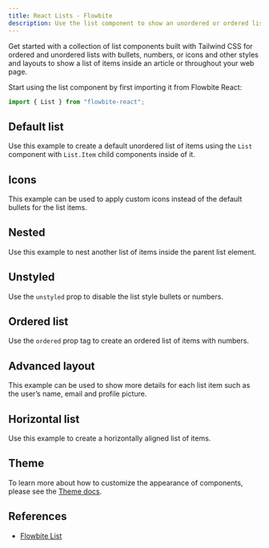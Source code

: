 ---
title: React Lists - Flowbite
description: Use the list component to show an unordered or ordered list of items based on multiple styles, layouts, and variants built with Tailwind CSS and Flowbite
---

Get started with a collection of list components built with Tailwind CSS for ordered and unordered lists with bullets, numbers, or icons and other styles and layouts to show a list of items inside an article or throughout your web page.

Start using the list component by first importing it from Flowbite React:

```jsx
import { List } from "flowbite-react";
```

## Default list

Use this example to create a default unordered list of items using the `List` component with `List.Item` child components inside of it.

<Example name="list.root" />

## Icons

This example can be used to apply custom icons instead of the default bullets for the list items.

<Example name="list.icon" />

## Nested

Use this example to nest another list of items inside the parent list element.

<Example name="list.nested" />

## Unstyled

Use the `unstyled` prop to disable the list style bullets or numbers.

<Example name="list.unstyled" />

## Ordered list

Use the `ordered` prop tag to create an ordered list of items with numbers.

<Example name="list.ordered" />

## Advanced layout

This example can be used to show more details for each list item such as the user’s name, email and profile picture.

<Example name="list.advanced" />

## Horizontal list

Use this example to create a horizontally aligned list of items.

<Example name="list.horizontal" />

## Theme

To learn more about how to customize the appearance of components, please see the [Theme docs](/docs/customize/theme).

<Theme name="list" />

## References

- [Flowbite List](https://flowbite.com/docs/typography/list/)
